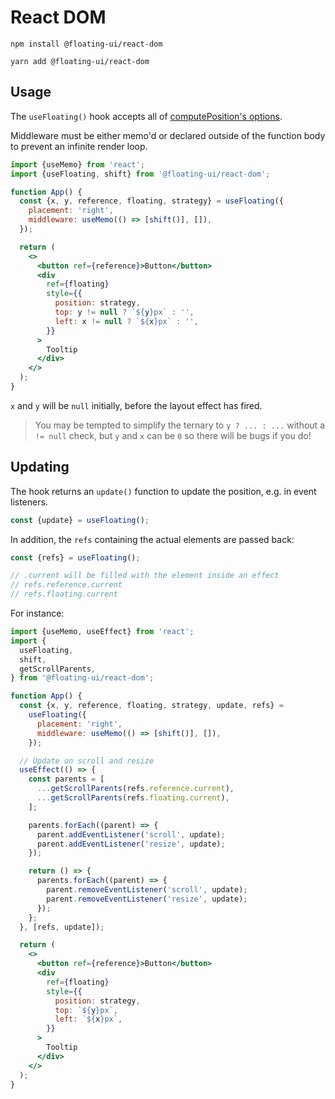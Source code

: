 
# React DOM

```shell
npm install @floating-ui/react-dom
```

```shell
yarn add @floating-ui/react-dom
```

## Usage

The `useFloating()` hook accepts all of
[computePosition's options](/docs/computePosition#options).

Middleware must be either memo'd or declared outside of the
function body to prevent an infinite render loop.

```jsx
import {useMemo} from 'react';
import {useFloating, shift} from '@floating-ui/react-dom';

function App() {
  const {x, y, reference, floating, strategy} = useFloating({
    placement: 'right',
    middleware: useMemo(() => [shift()], []),
  });

  return (
    <>
      <button ref={reference}>Button</button>
      <div
        ref={floating}
        style={{
          position: strategy,
          top: y != null ? `${y}px` : '',
          left: x != null ? `${x}px` : '',
        }}
      >
        Tooltip
      </div>
    </>
  );
}
```

`x` and `y` will be `null` initially, before the layout effect
has fired.

> You may be tempted to simplify the ternary to `y ? ... : ...`
> without a `!= null` check, but `y` and `x` can be `0` so there
> will be bugs if you do!

## Updating

The hook returns an `update()` function to update the position,
e.g. in event listeners.

```js
const {update} = useFloating();
```

In addition, the `refs` containing the actual elements are passed
back:

```js
const {refs} = useFloating();

// .current will be filled with the element inside an effect
// refs.reference.current
// refs.floating.current
```

For instance:

```jsx {5,9,15-33}
import {useMemo, useEffect} from 'react';
import {
  useFloating,
  shift,
  getScrollParents,
} from '@floating-ui/react-dom';

function App() {
  const {x, y, reference, floating, strategy, update, refs} =
    useFloating({
      placement: 'right',
      middleware: useMemo(() => [shift()], []),
    });

  // Update on scroll and resize
  useEffect(() => {
    const parents = [
      ...getScrollParents(refs.reference.current),
      ...getScrollParents(refs.floating.current),
    ];

    parents.forEach((parent) => {
      parent.addEventListener('scroll', update);
      parent.addEventListener('resize', update);
    });

    return () => {
      parents.forEach((parent) => {
        parent.removeEventListener('scroll', update);
        parent.removeEventListener('resize', update);
      });
    };
  }, [refs, update]);

  return (
    <>
      <button ref={reference}>Button</button>
      <div
        ref={floating}
        style={{
          position: strategy,
          top: `${y}px`,
          left: `${x}px`,
        }}
      >
        Tooltip
      </div>
    </>
  );
}
```
